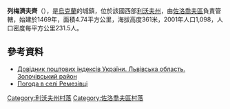 {{coord|49|43|12|N|24|52|58|E|scale:100000|display=title}}

'''列梅濟夫齊'''（{{lang-uk|Ремезівці}}），是[[烏克蘭|烏克蘭]]的城鎮，位於該國西部[[利沃夫州|利沃夫州]]，由[[佐洛喬夫區|佐洛喬夫區]]負責管轄，始建於1469年，面積4.74平方公里，海拔高度361米，2001年人口1,098，人口密度每平方公里231.5人。

==參考資料==
*[http://www.uaidx.com/13/290?f=index&d=desc&lang=ua Довідник поштових індексів України. Львівська область. Золочівський район]{{Wayback|url=http://www.uaidx.com/13/290?f=index&d=desc&lang=ua |date=20160127100105 }}
* [http://weather.in.ua/ua/l'vovskaja/22204 Погода в селі Ремезівці] {{Wayback|url=http://weather.in.ua/ua/l'vovskaja/22204 |date=20160305205043 }}

[[Category:利沃夫州村落|Category:利沃夫州村落]]
[[Category:佐洛喬夫區村落|Category:佐洛喬夫區村落]]


{{Lviv-geo-stub}}